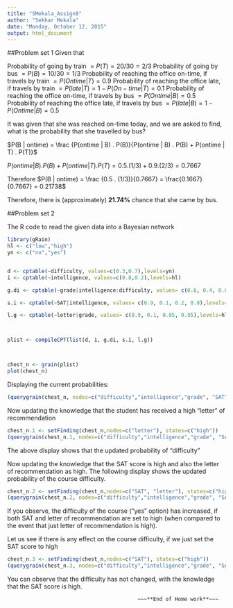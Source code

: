 ```yaml
---
title: "SMekala_Assign8"
author: "Sekhar Mekala"
date: "Monday, October 12, 2015"
output: html_document
---
```


##Problem set 1
Given that 

Probability of going by train $= P(T) = 20/30 = 2/3$
Probability of going by bus $= P(B) = 10/30 = 1/3$
Probability of reaching the office on-time, if travels by train $= P(Ontime | T) = 0.9$
Probability of reaching the office late, if travels by train $= P(late | T) = 1 - P(On-time | T) = 0.1$
Probability of reaching the office on-time, if travels by bus $= P(Ontime | B) = 0.5$
Probability of reaching the office late, if travels by bus $= P(late | B) = 1 - P(Ontime | B) = 0.5$

It was given that she was reached on-time today, and we are asked to find, what is the probability that she travelled by bus?

$P(B | ontime) = \frac {P(ontime | B) . P(B)}{P(ontime | B) . P(B) + P(ontime | T) . P(T)}$

$P(ontime | B) . P(B) + P(ontime | T) . P(T) = 0.5 . (1/3) + 0.9 . (2/3) = 0.7667$

Therefore $P(B | ontime) = \frac {0.5 . (1/3)}{0.7667} = \frac{0.1667}{0.7667} = 0.21738$

Therefore, there is (approximately) **21.74%** chance that she came by bus.


##Problem set 2

The R code to read the given data into a Bayesian network

```r
library(gRain)
hl <- c("low","high")
yn <- c("no","yes")


d <- cptable(~difficulty, values=c(0.3,0.7),levels=yn)
i <- cptable(~intelligence, values=c(0.8,0.2),levels=hl)

g.di <- cptable(~grade|intelligence:difficulty, values= c(0.6, 0.4, 0.01, 0.99, 0.8, 0.2, 0.1, 0.9),levels=hl)

s.i <- cptable(~SAT|intelligence, values= c(0.9, 0.1, 0.2, 0.8),levels=hl)

l.g <- cptable(~letter|grade, values= c(0.9, 0.1, 0.05, 0.95),levels=hl)



plist <- compileCPT(list(d, i, g.di, s.i, l.g))



chest_n <- grain(plist)
plot(chest_n)

```

Displaying the current probabilities:

```r
(querygrain(chest_n, nodes=c("difficulty","intelligence","grade", "SAT", "letter"), type="marginal"))
```

Now updating the knowledge that the student has received a high "letter" of recommendation

```r
chest_n.1 <- setFinding(chest_n,nodes=c("letter"), states=c("high"))
(querygrain(chest_n.1, nodes=c("difficulty","intelligence","grade", "SAT", "letter"), type="marginal"))
```

The above display shows that the updated probability of "difficulty"

Now updating the knowledge that the SAT score is high and also the letter of recommendation as high. The following display shows the updated probability of the course difficulty.

```r
chest_n.2 <- setFinding(chest_n,nodes=c("SAT", "letter"), states=c("high", "high"))
(querygrain(chest_n.2, nodes=c("difficulty","intelligence","grade", "SAT", "letter"), type="marginal"))
```


If you observe, the difficulty of the course ("yes" option) has increased, if both SAT and letter of recommendation are set to high (when compared to the event that just letter of recommendation is high).

Let us see if there is any effect on the course difficulty, if we just set the SAT score to high

```r
chest_n.3 <- setFinding(chest_n,nodes=c("SAT"), states=c("high"))
(querygrain(chest_n.3, nodes=c("difficulty","intelligence","grade", "SAT", "letter"), type="marginal"))
```

You can observe that the difficulty has not changed, with the knowledge that the SAT score is high.


                                              ~~~**End of Home work**~~~